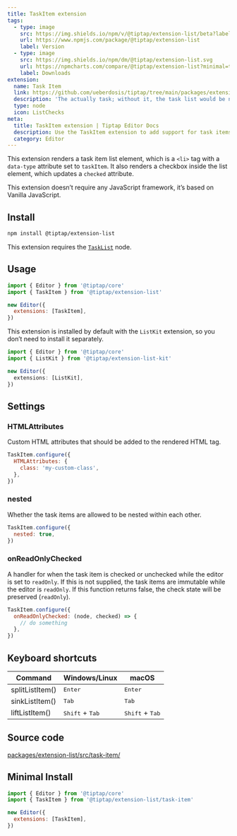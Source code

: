 ```yaml
---
title: TaskItem extension
tags:
  - type: image
    src: https://img.shields.io/npm/v/@tiptap/extension-list/beta?label=version
    url: https://www.npmjs.com/package/@tiptap/extension-list
    label: Version
  - type: image
    src: https://img.shields.io/npm/dm/@tiptap/extension-list.svg
    url: https://npmcharts.com/compare/@tiptap/extension-list?minimal=true
    label: Downloads
extension:
  name: Task Item
  link: https://github.com/ueberdosis/tiptap/tree/main/packages/extension-list
  description: 'The actually task; without it, the task list would be nothing.'
  type: node
  icon: ListChecks
meta:
  title: TaskItem extension | Tiptap Editor Docs
  description: Use the TaskItem extension to add support for task items rendered as <li data-type="taskItem"> with checkboxes. More in our docs!
  category: Editor
---
```



This extension renders a task item list element, which is a `<li>` tag with a `data-type` attribute set to `taskItem`. It also renders a checkbox inside the list element, which updates a `checked` attribute.

This extension doesn’t require any JavaScript framework, it’s based on Vanilla JavaScript.

<CodeDemo path="/Nodes/TaskItem" />

## Install

```bash
npm install @tiptap/extension-list
```

This extension requires the [`TaskList`](/editor/extensions/nodes/task-list) node.

## Usage

```js
import { Editor } from '@tiptap/core'
import { TaskItem } from '@tiptap/extension-list'

new Editor({
  extensions: [TaskItem],
})
```

This extension is installed by default with the `ListKit` extension, so you don’t need to install it separately.

```ts
import { Editor } from '@tiptap/core'
import { ListKit } from '@tiptap/extension-list-kit'

new Editor({
  extensions: [ListKit],
})
```

## Settings

### HTMLAttributes

Custom HTML attributes that should be added to the rendered HTML tag.

```js
TaskItem.configure({
  HTMLAttributes: {
    class: 'my-custom-class',
  },
})
```

### nested

Whether the task items are allowed to be nested within each other.

```js
TaskItem.configure({
  nested: true,
})
```

### onReadOnlyChecked

A handler for when the task item is checked or unchecked while the editor is set to `readOnly`.
If this is not supplied, the task items are immutable while the editor is `readOnly`.
If this function returns false, the check state will be preserved (`readOnly`).

```js
TaskItem.configure({
  onReadOnlyChecked: (node, checked) => {
    // do something
  },
})
```

## Keyboard shortcuts

| Command         | Windows/Linux                     | macOS                             |
| --------------- | --------------------------------- | --------------------------------- |
| splitListItem() | <kbd>Enter</kbd>                  | <kbd>Enter</kbd>                  |
| sinkListItem()  | <kbd>Tab</kbd>                    | <kbd>Tab</kbd>                    |
| liftListItem()  | <kbd>Shift</kbd> + <kbd>Tab</kbd> | <kbd>Shift</kbd> + <kbd>Tab</kbd> |

## Source code

[packages/extension-list/src/task-item/](https://github.com/ueberdosis/tiptap/blob/main/packages/extension-list/src/task-item/)

## Minimal Install

```js
import { Editor } from '@tiptap/core'
import { TaskItem } from '@tiptap/extension-list/task-item'

new Editor({
  extensions: [TaskItem],
})
```
